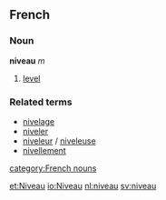 ==French==
===Noun===
'''niveau''' ''m''

# [[level]]

===Related terms===
*[[nivelage]]
*[[niveler]]
*[[niveleur]] / [[niveleuse]]
*[[nivellement]]
[[category:French nouns]]

[[et:Niveau]]
[[io:Niveau]]
[[nl:niveau]]
[[sv:niveau]]